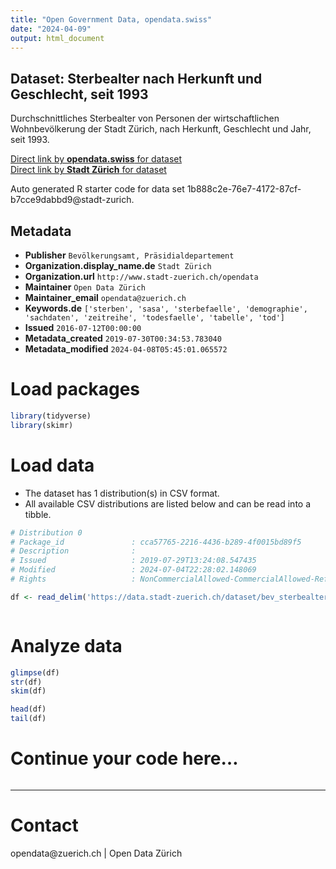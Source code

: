 ```yaml
---
title: "Open Government Data, opendata.swiss"
date: "2024-04-09"
output: html_document
---
```


## Dataset: Sterbealter nach Herkunft und Geschlecht, seit 1993


Durchschnittliches Sterbealter von Personen der wirtschaftlichen Wohnbevölkerung der Stadt Zürich, nach Herkunft, Geschlecht und Jahr, seit 1993.


[Direct link by **opendata.swiss** for dataset](https://opendata.swiss/de/dataset/sterbealter-nach-herkunft-und-geschlecht-seit-19932)<br>
[Direct link by **Stadt Zürich** for dataset](https://data.stadt-zuerich.ch/dataset/bev_sterbealter_herkunft_geschlecht_od4202)

Auto generated R starter code for data set 1b888c2e-76e7-4172-87cf-b7cce9dabbd9@stadt-zurich.

## Metadata

- **Publisher** `Bevölkerungsamt, Präsidialdepartement`
- **Organization.display_name.de** `Stadt Zürich`
- **Organization.url** `http://www.stadt-zuerich.ch/opendata`
- **Maintainer** `Open Data Zürich`
- **Maintainer_email** `opendata@zuerich.ch`
- **Keywords.de** `['sterben', 'sasa', 'sterbefaelle', 'demographie', 'sachdaten', 'zeitreihe', 'todesfaelle', 'tabelle', 'tod']`
- **Issued** `2016-07-12T00:00:00`
- **Metadata_created** `2019-07-30T00:34:53.783040`
- **Metadata_modified** `2024-04-08T05:45:01.065572`


# Load packages

```r

library(tidyverse)
library(skimr)

```

# Load data

-   The dataset has 1 distribution(s) in CSV format.
-   All available CSV distributions are listed below and can be read into a tibble.

```r

# Distribution 0
# Package_id               : cca57765-2216-4436-b289-4f0015bd89f5
# Description              : 
# Issued                   : 2019-07-29T13:24:08.547435
# Modified                 : 2024-07-04T22:28:02.148069
# Rights                   : NonCommercialAllowed-CommercialAllowed-ReferenceNotRequired

df <- read_delim('https://data.stadt-zuerich.ch/dataset/bev_sterbealter_herkunft_geschlecht_od4202/download/BEV420OD4202.csv')



```

# Analyze data

```r

glimpse(df)
str(df)
skim(df)

head(df)
tail(df)

```

# Continue your code here...

```r

```

------------------------------------------------------------------------

# Contact

opendata@zuerich.ch | Open Data Zürich
